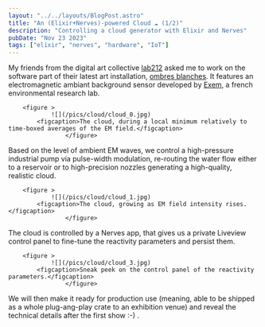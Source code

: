 ```yaml
---
layout: "../../layouts/BlogPost.astro"
title: "An (Elixir+Nerves)-powered Cloud ☁️ (1/2)"
description: "Controlling a cloud generator with Elixir and Nerves"
pubDate: "Nov 23 2023"
tags: ["elixir", "nerves", "hardware", "IoT"]
---
```


My friends from the digital art collective [lab212](https://lab212.org) asked me to work on the software part of their latest art installation, [ombres blanches](https://lab212.org/oeuvres/3:featured/58/Ombres-Blanches). It features an electromagnetic ambiant background sensor developed by [Exem](https://www.exem.fr/), a french environmental research lab.

        <figure >
                ![](/pics/cloud/cloud_0.jpg)
            <figcaption>The cloud, during a local minimum relatively to time-boxed averages of the EM field.</figcaption>
                    </figure>

Based on the level of ambient EM waves, we control a high-pressure industrial pump via pulse-width modulation, re-routing the water flow either to a reservoir or to high-precision nozzles generating a high-quality, realistic cloud.

        <figure >
                ![](/pics/cloud/cloud_1.jpg)
            <figcaption>The cloud, growing as EM field intensity rises.</figcaption>
                    </figure>

The cloud is controlled by a Nerves app, that gives us a private Liveview control panel to fine-tune the reactivity parameters and persist them.

        <figure >
                ![](/pics/cloud/cloud_3.jpg)
            <figcaption>Sneak peek on the control panel of the reactivity parameters.</figcaption>
                    </figure>

We will then make it ready for production use (meaning, able to be shipped as a whole plug-ang-play crate to an exhibition venue) and reveal the technical details after the first show :-) .

